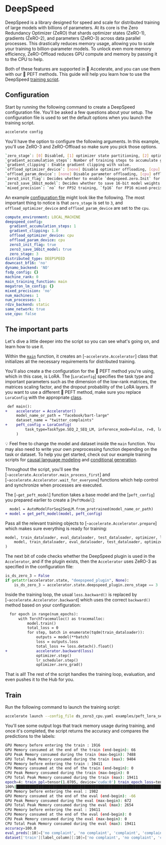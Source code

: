 # DeepSpeed

DeepSpeed is a library designed for speed and scale for distributed training of large models with billions of parameters. At its core is the Zero Redundancy Optimizer (ZeRO) that shards optimizer states (ZeRO-1), gradients (ZeRO-2), and parameters (ZeRO-3) across data parallel processes. This drastically reduces memory usage, allowing you to scale your training to billion-parameter models. To unlock even more memory efficiency, ZeRO-Offload reduces GPU compute and memory by passing it to the CPU to help.

Both of these features are supported in 🤗 Accelerate, and you can use them with our 🤗 PEFT methods. This guide will help you learn how to use the DeepSpeed [training script](https://github.com/huggingface/peft/blob/main/examples/conditional_generation/peft_lora_seq2seq_accelerate_ds_zero3_offload.py).

## Configuration

Start by running the following command to create a DeepSpeed configuration file. You'll be asked a few questions about your setup. The configuration file is used to set the default options when you launch the training script.

```bash
accelerate config
```

You'll have the option to configure the following arguments. In this example, you'll use ZeRO-3 and ZeRO-Offload so make sure you pick those options.

```bash
`zero_stage`: [0] Disabled, [1] optimizer state partitioning, [2] optimizer+gradient state partitioning and [3] optimizer+gradient+parameter partitioning
`gradient_accumulation_steps`: Number of training steps to accumulate gradients before averaging and applying them.
`gradient_clipping`: Enable gradient clipping with value.
`offload_optimizer_device`: [none] Disable optimizer offloading, [cpu] offload optimizer to CPU, [nvme] offload optimizer to NVMe SSD. Only applicable with ZeRO >= Stage-2.
`offload_param_device`: [none] Disable parameter offloading, [cpu] offload parameters to CPU, [nvme] offload parameters to NVMe SSD. Only applicable with ZeRO Stage-3.
`zero3_init_flag`: Decides whether to enable `deepspeed.zero.Init` for constructing massive models. Only applicable with ZeRO Stage-3.
`zero3_save_16bit_model`: Decides whether to save 16-bit model weights when using ZeRO Stage-3.
`mixed_precision`: `no` for FP32 training, `fp16` for FP16 mixed-precision training and `bf16` for BF16 mixed-precision training. 
```

An example [configuration file](https://github.com/huggingface/peft/blob/main/examples/conditional_generation/accelerate_ds_zero3_cpu_offload_config.yaml) might look like the following. The most important thing to notice is that `zero_stage` is set to `3`, and `offload_optimizer_device` and `offload_param_device` are set to the `cpu`.

```yml
compute_environment: LOCAL_MACHINE
deepspeed_config:
  gradient_accumulation_steps: 1
  gradient_clipping: 1.0
  offload_optimizer_device: cpu
  offload_param_device: cpu
  zero3_init_flag: true
  zero3_save_16bit_model: true
  zero_stage: 3
distributed_type: DEEPSPEED
downcast_bf16: 'no'
dynamo_backend: 'NO'
fsdp_config: {}
machine_rank: 0
main_training_function: main
megatron_lm_config: {}
mixed_precision: 'no'
num_machines: 1
num_processes: 1
rdzv_backend: static
same_network: true
use_cpu: false
```

## The important parts

Let's dive a little deeper into the script so you can see what's going on, and learn how to use it.

Within the [`main`](https://github.com/huggingface/peft/blob/2822398fbe896f25d4dac5e468624dc5fd65a51b/examples/conditional_generation/peft_lora_seq2seq_accelerate_ds_zero3_offload.py#L103) function, it creates an [`~accelerate.Accelerator`] class that initializes all the necessary requirements for distributed training.

You'll also create a the configuration for the 🤗 PEFT method you're using, which in this case, is LoRA. The [`LoraConfig`] specifies the task type and important parameters such as the dimension of the low-rank matrices, the matrices scaling factor, and the dropout probability of the LoRA layers. If you want to use a different 🤗 PEFT method, make sure you replace `LoraConfig` with the appropriate [class](../package_reference/tuners).

```diff
 def main():
+    accelerator = Accelerator()
     model_name_or_path = "facebook/bart-large"
     dataset_name = "twitter_complaints"
+    peft_config = LoraConfig(
         task_type=TaskType.SEQ_2_SEQ_LM, inference_mode=False, r=8, lora_alpha=32, lora_dropout=0.1
     )
```

<Tip>

💡 Feel free to change the model and dataset inside the `main` function. You may also need to write your own preprocessing function depending on the task or dataset. To help you get started, check out our example training scripts for [causal language modeling](https://github.com/huggingface/peft/blob/main/examples/causal_language_modeling/peft_lora_clm_accelerate_ds_zero3_offload.py) and [conditional generation](https://github.com/huggingface/peft/blob/main/examples/conditional_generation/peft_lora_seq2seq_accelerate_ds_zero3_offload.py).

</Tip>

Throughout the script, you'll see the [`~accelerate.Accelerator.main_process_first`] and [`~accelerate.Accelerator.wait_for_everyone`] functions which help control and synchronize when processes are executed.

The [`~get_peft_model`] function takes a base model and the [`peft_config`] you prepared earlier to create a [`PeftModel`]:

```diff
  model = AutoModelForSeq2SeqLM.from_pretrained(model_name_or_path)
+ model = get_peft_model(model, peft_config)
```

Pass all the relevant training objects to [`~accelerate.Accelerator.prepare`] which makes sure everything is ready for training:

```py
model, train_dataloader, eval_dataloader, test_dataloader, optimizer, lr_scheduler = accelerator.prepare(
    model, train_dataloader, eval_dataloader, test_dataloader, optimizer, lr_scheduler
)
```

The next bit of code checks whether the DeepSpeed plugin is used in the `Accelerator`, and if the plugin exists, then the `Accelerator` uses ZeRO-3 as specified in the configuration file:

```py
is_ds_zero_3 = False
if getattr(accelerator.state, "deepspeed_plugin", None):
    is_ds_zero_3 = accelerator.state.deepspeed_plugin.zero_stage == 3
```

Inside the training loop, the usual `loss.backward()` is replaced by [`~accelerate.Accelerator.backward`] which uses the correct `backward()` method based on your configuration:

```diff
  for epoch in range(num_epochs):
      with TorchTracemalloc() as tracemalloc:
          model.train()
          total_loss = 0
          for step, batch in enumerate(tqdm(train_dataloader)):
              outputs = model(**batch)
              loss = outputs.loss
              total_loss += loss.detach().float()
+             accelerator.backward(loss)
              optimizer.step()
              lr_scheduler.step()
              optimizer.zero_grad()
```

That is all! The rest of the script handles the training loop, evaluation, and even pushes it to the Hub for you.

## Train

Run the following command to launch the training script:

```bash
accelerate launch --config_file ds_zero3_cpu.yaml examples/peft_lora_seq2seq_accelerate_ds_zero3_offload.py
```

You'll see some output logs that track memory usage during training, and once it's completed, the script returns the accuracy and compares the predictions to the labels:

```bash
GPU Memory before entering the train : 1916
GPU Memory consumed at the end of the train (end-begin): 66
GPU Peak Memory consumed during the train (max-begin): 7488
GPU Total Peak Memory consumed during the train (max): 9404
CPU Memory before entering the train : 19411
CPU Memory consumed at the end of the train (end-begin): 0
CPU Peak Memory consumed during the train (max-begin): 0
CPU Total Peak Memory consumed during the train (max): 19411
epoch=4: train_ppl=tensor(1.0705, device='cuda:0') train_epoch_loss=tensor(0.0681, device='cuda:0')
100%|████████████████████████████████████████████████████████████████████████████████████████████| 7/7 [00:27<00:00,  3.92s/it]
GPU Memory before entering the eval : 1982
GPU Memory consumed at the end of the eval (end-begin): -66
GPU Peak Memory consumed during the eval (max-begin): 672
GPU Total Peak Memory consumed during the eval (max): 2654
CPU Memory before entering the eval : 19411
CPU Memory consumed at the end of the eval (end-begin): 0
CPU Peak Memory consumed during the eval (max-begin): 0
CPU Total Peak Memory consumed during the eval (max): 19411
accuracy=100.0
eval_preds[:10]=['no complaint', 'no complaint', 'complaint', 'complaint', 'no complaint', 'no complaint', 'no complaint', 'complaint', 'complaint', 'no complaint']
dataset['train'][label_column][:10]=['no complaint', 'no complaint', 'complaint', 'complaint', 'no complaint', 'no complaint', 'no complaint', 'complaint', 'complaint', 'no complaint']
```
